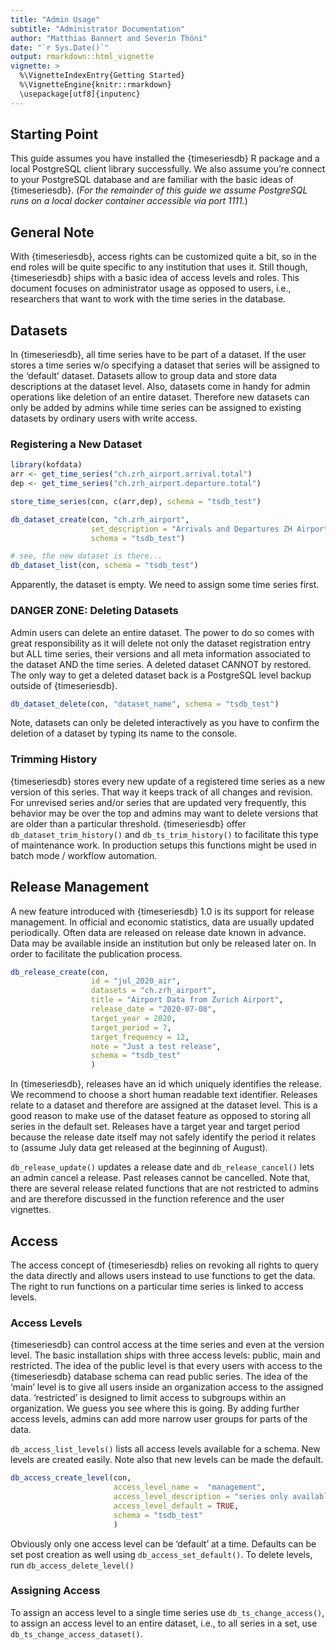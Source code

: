 ```yaml
---
title: "Admin Usage"
subtitle: "Administrator Documentation"
author: "Matthias Bannert and Severin Thöni"
date: "`r Sys.Date()`"
output: rmarkdown::html_vignette
vignette: >
  %\VignetteIndexEntry{Getting Started}
  %\VignetteEngine{knitr::rmarkdown}
  \usepackage[utf8]{inputenc}
---
```


## Starting Point

This guide assumes you have installed the {timeseriesdb} R package and a local PostgreSQL client library successfully. We also assume you're connect to your PostgreSQL database and are familiar with the basic ideas of {timeseriesdb}. (*For the remainder of this guide we assume PostgreSQL runs on a local docker container accessible via port 1111.*)

## General Note

With {timeseriesdb}, access rights can be customized quite a bit, so in the end 
roles will be quite specific to any institution that uses it. Still though, {timeseriesdb}
ships with a basic idea of access levels and roles. This document focuses on 
administrator usage as opposed to users, i.e., researchers that want to work
with the time series in the database. 


## Datasets

In {timeseriesdb}, all time series have to be part of a dataset. If the user 
stores a time series w/o specifying a dataset that series will be assigned to the 'default'
dataset. Datasets allow to group data and store data descriptions at the 
dataset level. Also, datasets come in handy for admin operations like 
deletion of an entire dataset. Therefore new datasets can only be added by admins while
time series can be assigned to existing datasets by ordinary users with write access.

### Registering a New Dataset

```r
library(kofdata)
arr <- get_time_series("ch.zrh_airport.arrival.total")
dep <- get_time_series("ch.zrh_airport.departure.total")

store_time_series(con, c(arr,dep), schema = "tsdb_test")

db_dataset_create(con, "ch.zrh_airport",
                  set_description = "Arrivals and Departures ZH Airport",
                  schema = "tsdb_test")

# see, the new dataset is there... 
db_dataset_list(con, schema = "tsdb_test")

```

Apparently, the dataset is empty. We need to assign some time series first.



### DANGER ZONE: Deleting Datasets

Admin users can delete an entire dataset. The power to do so comes with 
great responsibility as it will delete not only the dataset registration entry
but ALL time series, their versions and all meta information associated to the
dataset AND the time series. A deleted dataset CANNOT by restored. The only way
to get a deleted dataset back is a PostgreSQL level backup outside of {timeseriesdb}.

```r
db_dataset_delete(con, "dataset_name", schema = "tsdb_test")
```

Note, datasets can only be deleted interactively as you have to confirm the 
deletion of a dataset by typing its name to the console. 


### Trimming History

{timeseriesdb} stores every new update of a registered time series as a new version of this series. 
That way it keeps track of all changes and revision. For unrevised series and/or series that are updated very frequently, this behavior may be over the top and admins may want to delete versions that are older than 
a particular threshold. {timeseriesdb} offer `db_dataset_trim_history()` and `db_ts_trim_history()` to facilitate this type of maintenance work. In production setups this functions might be used in batch mode / workflow automation. 


## Release Management

A new feature introduced with {timeseriesdb} 1.0 is its support for release management. 
In official and economic statistics, data are usually updated periodically. Often 
data are released on release date known in advance. Data may be available inside an institution but 
only be released later on. In order to facilitate the publication process. 

```r
db_release_create(con,
                  id = "jul_2020_air",
                  datasets = "ch.zrh_airport",
                  title = "Airport Data from Zurich Airport",
                  release_date = "2020-07-08",
                  target_year = 2020,
                  target_period = 7,
                  target_frequency = 12,
                  note = "Just a test release",
                  schema = "tsdb_test"
                  )
```

In {timeseriesdb}, releases have an id which uniquely identifies the release.
We recommend to choose a short human readable text identifier. Releases relate to a dataset and therefore are assigned at the dataset level. This is a good reason to make use of the dataset feature as opposed to storing all series in the default set. Releases have a target year and target period because the release date itself may not safely identify the period it relates to (assume July data get released at the beginning of August). 

`db_release_update()` updates a release date and `db_release_cancel()` lets an admin 
cancel a release. Past releases cannot be cancelled. Note that, there are several 
release related functions that are not restricted to admins and are therefore 
discussed in the function reference and the user vignettes. 


## Access 

The access concept of {timeseriesdb} relies on revoking all rights to query the
data directly and allows users instead to use functions to get the data. 
The right to run functions on a particular time series is linked to access levels. 

### Access Levels

{timeseriesdb} can control access at the time series and even at the version level. 
The basic installation ships with three access levels: public, main and restricted. 
The idea of the public level is that every users with access to the {timeseriesdb}
database schema can read public series. The idea of the 'main' level is to give 
all users inside an organization access to the assigned data. 'restricted' is
designed to limit access to subgroups within an organization. We guess you see 
where this is going. By adding further access levels, admins can add more narrow
user groups for parts of the data.

`db_access_list_levels()` lists all access levels available for a schema. 
New levels are created easily. Note also that new levels can be made the default.

```r
db_access_create_level(con, 
                       access_level_name =  "management",
                       access_level_description = "series only available",
                       access_level_default = TRUE,
                       schema = "tsdb_test"
                       )
```

Obviously only one access level can be 'default' at a time. Defaults can be
set post creation as well using `db_access_set_default()`. To delete levels, 
run `db_access_delete_level()`

### Assigning Access

To assign an access level to a single time series use `db_ts_change_access()`, 
to assign an access level to an entire dataset, i.e., to all series in a set, use
`db_ts_change_access_dataset()`.









